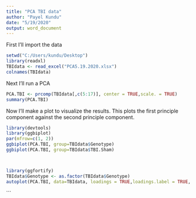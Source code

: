 ---
title: "PCA TBI data"
author: "Payel Kundu"
date: "5/19/2020"
output: word_document
---
First I'll import the data
```{r}
setwd("C:/Users/kundu/Desktop")
library(readxl)
TBIdata <- read_excel("PCA5.19.2020.xlsx")
colnames(TBIdata)

```

Next I'll run a PCA
```{r}
PCA.TBI <- prcomp(TBIdata[,c(5:17)], center = TRUE,scale. = TRUE)
summary(PCA.TBI)
```

Now I'll make a plot to visualize the results. This plots the first principle component against the second principle component. 

```{r}
library(devtools)
library(ggbiplot)
par(mfrow=c(1, 2))  
ggbiplot(PCA.TBI, group=TBIdata$Genotype)
ggbiplot(PCA.TBI, group=TBIdata$TBI.Sham)




```









```{r}
library(ggfortify)
TBIdata$Genotype <- as.factor(TBIdata$Genotype)
autoplot(PCA.TBI, data=TBIdata, loadings = TRUE,loadings.label = TRUE, loadings.label.size = 4,loadings.label.repel=TRUE, color="Genotype")

```


```

